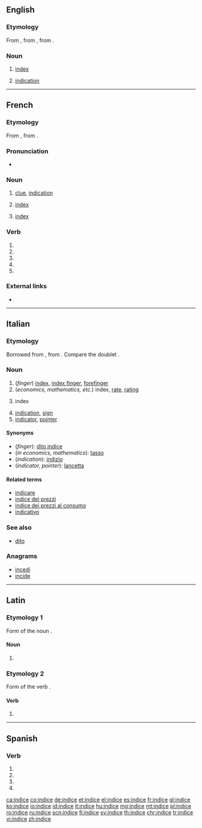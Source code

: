 {{also|Indice|índice}}
==English==

===Etymology===
From {{etyl|fro|en}} {{m|fro|indice}}, from {{etyl|la|en}} {{m|la|indicium}}, from {{m|la|index}}.

===Noun===
{{en-noun}}

# {{label|en|obsolete}} [[index]]
# {{label|en|obsolete}} [[indication]]
#: {{rfquotek|Ben Jonson}}

{{Webster 1913}}

----

==French==

===Etymology===
From {{etyl|la|fr}} {{m|la|index||sign, indication; index}}, from {{m|la|indicō||point out, indicate, show}}.

===Pronunciation===
* {{IPA|/ɛ̃.dis/|lang=fr}}

===Noun===
{{fr-noun|m}}

# [[clue]], [[indication]]
# {{label|fr|finance}} [[index]]
# {{label|fr|computing}} [[index]]

===Verb===
{{fr-verb-form}}

# {{inflection of|indicer||1|s|pres|indc|lang=fr}}
# {{inflection of|indicer||3|s|pres|indc|lang=fr}}
# {{inflection of|indicer||1|s|pres|subj|lang=fr}}
# {{inflection of|indicer||1|s|pres|subj|lang=fr}}
# {{inflection of|indicer||2|s|impr|lang=fr}}

===External links===
* {{R:TLFi}}

----

==Italian==

===Etymology===
Borrowed from {{etyl|la|it}} {{m|la|index|index, indicem|sign, indication; index}}, from {{m|la|indicō||point out, indicate, show}}. Compare the doublet {{m|it|endice}}.

===Noun===
{{it-noun|m}}

# (''finger'') [[index]], [[index finger]], [[forefinger]]
# (''economics, mathematics, etc.'') index, [[rate]], [[rating]]
# {{lb|en|books}} index<!--a table of contents is not the same as an index-->
# [[indication]], [[sign]]
# [[indicator]], [[pointer]]

====Synonyms====
* (''finger''): [[dito indice]]
* (''in economics, mathematics''): [[tasso]]
* (''indication''): [[indizio]]
* (''indicator, pointer''): [[lancetta]]

====Related terms====
* [[indicare]]
* [[indice dei prezzi]]
* [[indice dei prezzi al consumo]]
* [[indicativo]]

===See also===
* [[dito]]

===Anagrams===
* [[incedi#Italian|incedi]]
* [[incide#Italian|incide]]

----

==Latin==

===Etymology 1===
Form of the noun {{m|la|index}}.

====Noun====
{{la-noun-form|indice}}

# {{inflection of|index||abl|s|lang=la}}

===Etymology 2===
Form of the verb {{m|la|indīcō||[I]&nbsp;proclaim, announce}}.

====Verb====
{{la-verb-form|indīce}}

# {{inflection of|indīcō||2|s|pres|actv|impr|lang=la}}

----

==Spanish==

===Verb===
{{es-verb-form}}

# {{es-verb form of|ending=ar|mood=imperative|pers=2|formal=yes|number=singular|indizar}}
# {{es-verb form of|ending=ar|mood=subjunctive|tense=present|pers=1|number=singular|indizar}}
# {{es-verb form of|ending=ar|mood=subjunctive|tense=present|pers=2|formal=yes|number=singular|indizar}}
# {{es-verb form of|ending=ar|mood=subjunctive|tense=present|pers=3|number=singular|indizar}}

[[ca:indice]]
[[co:indice]]
[[de:indice]]
[[et:indice]]
[[el:indice]]
[[es:indice]]
[[fr:indice]]
[[gl:indice]]
[[ko:indice]]
[[io:indice]]
[[id:indice]]
[[it:indice]]
[[hu:indice]]
[[mg:indice]]
[[mt:indice]]
[[pl:indice]]
[[ro:indice]]
[[ru:indice]]
[[scn:indice]]
[[fi:indice]]
[[sv:indice]]
[[th:indice]]
[[chr:indice]]
[[tr:indice]]
[[vi:indice]]
[[zh:indice]]